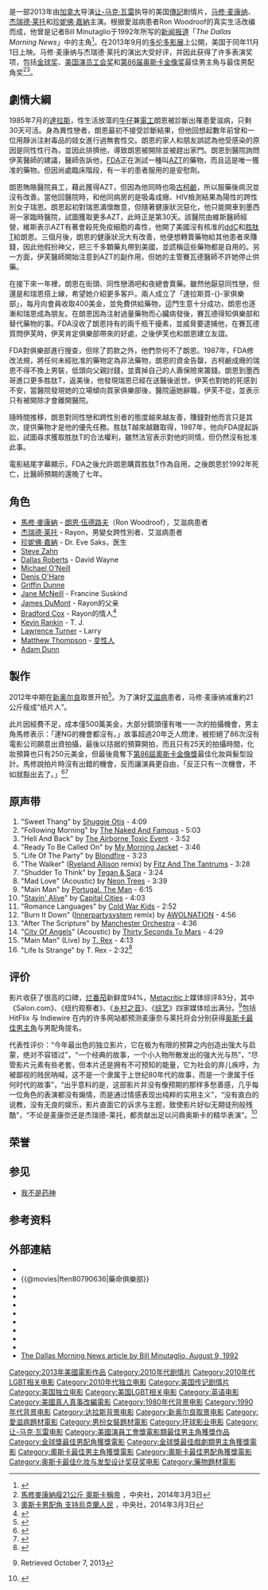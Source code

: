{{noteTA
|T=zh-hans:达拉斯买家俱乐部;zh-hant:達拉斯買家俱樂部;zh-hk:續命梟雄;zh-mo:續命梟雄;zh-tw:藥命俱樂部;
|G1=Show
|1=zh-cn:让-马克·瓦雷;zh-tw:尚-馬克·瓦列;zh-hk:桑-馬克·維利;
}}
{{Infobox film
| name           = -{zh:达拉斯买家俱乐部;zh-hans:达拉斯买家俱乐部;zh-hant:達拉斯買家俱樂部;zh-hk:續命梟雄;zh-mo:續命梟雄;zh-tw:藥命俱樂部;}-
| original_name  = ''{{lang|en|Dallas Buyers Club}}''
| image          = Dallas Buyers Club poster.jpg
| image_size     = 220px
| border         = yes
| alt            = 
| caption        = 电影海报
| director       = [[让-马克·瓦雷|让-马克·瓦雷]]
| producer       = [[Robbie_Brenner|Robbie Brenner]]<br />Nathan Ross<br />Rachel Rothman
| screenplay     = Craig Borten<br />Melisa Wallack
| starring       = [[马修·麦康纳|马修·麦康纳]]<br />[[珍妮佛·嘉納|珍妮佛·嘉納]]<br />[[杰瑞德·莱托|杰瑞德·莱托]]<!--- per poster billing block --->
| music          = [[Danny_Elfman|Danny Elfman]]
| cinematography = [[Yves_Bélanger|Yves Bélanger]]
| editing        = Martin Penza<br />[[Lisa_Zeno_Churgin|Lisa Zeno Churgin]]
| studio         = Truth Entertainment<br />Voltage Pictures
| distributor    = [[Focus_Features|Focus Features]]<ref>[http://www.deadline.com/2013/04/dallas-buyers-club-matthew-mcconaughey-acquired-focus-features/ "Focus Features Acquires HIV/AIDS Drama ‘Dallas Buyers Club’ Starring Matthew McConaughey."] {{Wayback|url=http://www.deadline.com/2013/04/dallas-buyers-club-matthew-mcconaughey-acquired-focus-features/ |date=20131105060646 }} ''[[Deadline.com|Deadline.com]]'' (April 22, 2013).</ref>
| released       = {{Film date|2013|9||[[多伦多影展|TIFF]]|2013|11|1|美国|2014|2|20|香港|2014|2|21|臺灣}}
| runtime        = 117 分钟
| country        = 美国
| language       = 英语
| budget         = $500万
| gross          = $30,304,000
| cn_name        = 达拉斯-{}-买家俱乐部
| hk_name        = 續命-{}-梟雄
| tw_name        = 藥命-{}-俱樂部
}}
{{作品名稱|name=''Dallas Buyers Club''|hk=續命梟雄|tw=藥命俱樂部|cn=达拉斯买家俱乐部}}是一部2013年由[[加拿大|加拿大]]导演[[让-马克·瓦雷|让-马克·瓦雷]]执导的美国[[傳記|傳記]]剧情片，[[马修·麦康纳|马修·麦康纳]]、[[杰瑞德·莱托|杰瑞德·莱托]]和[[珍妮佛·嘉納|珍妮佛·嘉納]]主演。根据愛滋病患者Ron Woodroof的真实生活改编而成，他曾是记者Bill Minutaglio于1992年所写的[[新闻|新闻报道]]「''The Dallas Morning News''」中的主角<ref>{{Cite web |url=http://www.buyersclubdallas.com/ |title=存档副本 |access-date=2013-11-04 |archive-url=https://web.archive.org/web/20140222221448/http://www.buyersclubdallas.com/ |archive-date=2014-02-22 |dead-url=yes }}</ref>。在2013年9月的[[多伦多影展|多伦多影展]]上公開，美国于同年11月1日上映。马修·麦康纳与杰瑞德·莱托的演出大受好评，并因此获得了许多表演奖项，包括[[金球奖|金球奖]]、[[美国演员工会奖|美国演员工会奖]]和[[第86届奥斯卡金像奖|第86届奥斯卡金像奖]]最佳男主角与最佳男配角奖<ref>[http://www.cna.com.tw/topic/popular/4336-1/201403030047-1.aspx 馬修麥康納瘦21公斤 奧斯卡稱帝] {{Wayback|url=http://www.cna.com.tw/topic/popular/4336-1/201403030047-1.aspx |date=20140307125318 }}，中央社，2014年3月3日</ref><ref>[http://www.cna.com.tw/news/firstnews/201403030018-1.aspx 奧斯卡男配角 支持烏克蘭人民] {{Wayback|url=http://www.cna.com.tw/news/firstnews/201403030018-1.aspx |date=20180707122049 }}，中央社，2014年3月3日</ref>。

== 劇情大綱 ==
1985年7月的[[達拉斯|達拉斯]]，性生活放蕩的[[牛仔|牛仔]]兼[[電工|電工]]朗恩被診斷出罹患愛滋病，只剩30天可活。身為異性戀者，朗恩最初不接受診斷結果，但他回想起數年前曾和一位用靜派注射毒品的妓女進行過無套性交。朗恩的家人和朋友誤認為他受感染的原因是同性性行為，並因此排擠他，導致朗恩被開除並被趕出家門。朗恩到醫院詢問伊芙醫師的建議，醫師告訴他，[[美國食品藥物管理局|FDA]]正在測試一種叫[[齊多夫定|AZT]]的藥物，而且這是唯一獲准的藥物。但因尚處臨床階段，有一半的患者服用的是安慰劑。

朗恩賄賂醫院員工，藉此獲得AZT，但因為他同時也吸[[古柯鹼|古柯鹼]]，所以服藥後病況並沒有改善。當他回醫院時，和他同病房的是吸毒成癮、HIV檢測結果為陽性的跨性別女子瑞恩。朗恩起初對瑞恩滿懷敵意，但隨著健康狀況惡化，他只能開車到墨西哥一家臨時醫院，試圖獲取更多AZT，此時正是第30天。該醫院由維斯醫師經營，維斯表示AZT有著會殺死免疫細胞的毒性，他開了美國沒有核准的[[扎西他賓|ddC]]和[[胜肽T|胜肽T]]給朗恩。三個月後，朗恩的健康狀況大有改善，他便想轉賣藥物給其他患者來賺錢，因此他假扮神父，把三千多顆藥丸帶到美國，並謊稱這些藥物都是自用的。另一方面，伊芙醫師開始注意到AZT的副作用，但她的主管賽瓦德醫師不許她停止供藥。

在接下來一年裡，朗恩在街頭、同性戀酒吧和夜總會賣藥。雖然他厭惡同性戀，但還是和瑞恩搭上線，希望她介紹更多客戶。兩人成立了「達拉斯買-{}-家俱樂部」，每月向會員收取400美金，並免費供給藥物，這門生意十分成功，朗恩也逐漸和瑞恩成為朋友。在朗恩因為注射過量藥物而心臟病發後，賽瓦德得知俱樂部和替代藥物的事。FDA沒收了朗恩持有的兩千瓶干擾素，並威脅要逮捕他，在賽瓦德質問伊芙時，伊芙肯定俱樂部帶來的好處，之後伊芙也和朗恩建立友誼。

FDA對俱樂部進行搜查，但除了罰款之外，他們奈何不了朗恩。1987年，FDA修改法規，將任何未經批准的藥物定為非法藥物，朗恩的資金告罄，古柯鹼成癮的瑞恩不得不換上男裝，低頭向父親討錢，並賣掉自己的人壽保險來籌錢。朗恩到墨西哥進口更多胜肽T，返美後，他發現瑞恩已經在送醫後逝世。伊芙也對她的死感到不安，當醫院發現她的立場傾向買家俱樂部後，醫院逼她辭職，伊芙不從，並表示只有被開除才會離開醫院。

隨時間推移，朗恩對同性戀和跨性別者的態度越來越友善，賺錢對他而言只是其次，提供藥物才是他的優先任務。胜肽T越來越難取得，1987年，他向FDA提起訴訟，試圖尋求獲取胜肽T的合法權利，雖然法官表示對他的同情，但仍然沒有批准此事。

電影結尾字幕顯示，FDA之後允許朗恩購買胜肽T作為自用，之後朗恩於1992年死亡，比醫師預期的還晚了七年。

==角色==
{{div col|2}}
* [[馬修·麥康納|馬修·麥康納]] - [[朗恩·伍德路夫|朗恩·伍德路夫]]（Ron Woodroof），艾滋病患者
* [[杰瑞德·莱托|杰瑞德·莱托]] - Rayon，男變女跨性別者、艾滋病患者
* [[珍妮佛·嘉納|珍妮佛·嘉納]] - Dr. Eve Saks，医生
* [[Steve_Zahn|Steve Zahn]]
* [[Dallas_Roberts|Dallas Roberts]] - David Wayne
* [[Michael_O'Neill|Michael O'Neill]]
* [[Denis_O'Hare|Denis O'Hare]]
* [[Griffin_Dunne|Griffin Dunne]]
* [[Jane_McNeill|Jane McNeill]] - Francine Suskind
* [[James_DuMont|James DuMont]] - Rayon的父亲
* [[Bradford_Cox|Bradford Cox]] - Rayon的情人<ref name="pitchfork">{{cite web|url=http://pitchfork.com/news/48728-bradford-cox-to-play-jared-letos-lover-in-new-movie/|title=Bradford Cox to Play Jared Leto's Lover in New Movie|publisher=[[Pitchfork_Media|Pitchfork Media]]|last=Pelly|first=Jenn|date=November 27, 2012|accessdate=November 27, 2012|archive-date=2016-03-04|archive-url=https://web.archive.org/web/20160304093134/http://pitchfork.com/news/48728-bradford-cox-to-play-jared-letos-lover-in-new-movie/|dead-url=no}}</ref>
* [[Kevin_Rankin|Kevin Rankin]] - T. J.
* [[Lawrence_Turner|Lawrence Turner]] - Larry
* [[Matthew_Thompson|Matthew Thompson]] - [[变性人|变性人]]
* [[Adam_Dunn|Adam Dunn]]
{{div col end}}

==製作==
2012年中期在[[新奥尔良|新奥尔良]]取景开拍<ref>{{cite news |url=http://www.hollywoodreporter.com/news/jared-leto-returning-acting-dallas-386911 |title=Jared Leto Returning to Acting with 'Dallas Buyer's Club' |work=[[The_Hollywood_Reporter|The Hollywood Reporter]] |last=Kit |first=Borys |date=November 6, 2012 |accessdate=November 27, 2012 |archive-date=2021-04-13 |archive-url=https://web.archive.org/web/20210413195001/https://www.hollywoodreporter.com/news/jared-leto-returning-acting-dallas-386911 |dead-url=no }}</ref>。为了演好[[艾滋病|艾滋病]]患者，马修·麦康纳减重約21公斤瘦成“纸片人”。

此片因經費不足，成本僅500萬美金，大部分鏡頭僅有唯一一次的拍攝機會，男主角馬修表示：「連NG的機會都沒有。」故事超過20年乏人問津，被拒絕了86次沒有電影公司願意出資拍攝，最後以拮据的預算開拍，而且只有25天的拍攝時間，化妝預算也只有250元美金，但最後竟奪下[[第86屆奧斯卡金像獎|第86屆奧斯卡金像獎]]最佳化妝與髮型設計。馬修說拍片時沒有出錯的機會，反而讓演員更自由，「反正只有一次機會，不如就豁出去了。」<ref>{{Cite web |url=http://www.chinatimes.com/newspapers/20140304000842-260112 |title=麥康納布蘭琪小片奪帝后 |access-date=2014-03-04 |archive-date=2019-06-17 |archive-url=https://web.archive.org/web/20190617110112/https://www.chinatimes.com/newspapers/20140304000842-260112 |dead-url=no }}</ref><ref>{{Cite web |url=http://www.libertytimes.com.tw/2014/new/jan/14/today-show12.htm |title=《劇情類帝后》麥康納「藥命」撿到影帝「藍色」布蘭琪崩潰再鍍金 |access-date=2014-03-04 |archive-date=2014-02-18 |archive-url=https://web.archive.org/web/20140218204956/http://www.libertytimes.com.tw/2014/new/jan/14/today-show12.htm |dead-url=no }}</ref>

==原声带==
# "Sweet Thang"  by [[Shuggie_Otis|Shuggie Otis]] - 4:09   
# "Following Morning"  by [[The_Naked_And_Famous|The Naked And Famous]] - 5:03   
# "Hell And Back"  by [[The_Airborne_Toxic_Event|The Airborne Toxic Event]] - 3:52   
# "Ready To Be Called On"  by [[My_Morning_Jacket|My Morning Jacket]] - 3:46   
# "Life Of The Party"  by [[Blondfire|Blondfire]] - 3:23   
# "The Walker"  ([[Ryeland_Allison|Ryeland Allison]] remix) by [[Fitz_And_The_Tantrums|Fitz And The Tantrums]] - 3:28   
# "Shudder To Think"  by [[Tegan_&_Sara|Tegan & Sara]] - 3:24   
# "Mad Love"  (Acoustic)  by [[Neon_Trees|Neon Trees]] - 3:39   
# "Main Man"  by [[Portugal._The_Man|Portugal. The Man]] - 6:15   
# "[[Stayin'_Alive|Stayin' Alive]]"  by [[Capital_Cities_(band)|Capital Cities]] - 4:03   
# "Romance Languages"  by [[Cold_War_Kids|Cold War Kids]] - 2:52   
# "Burn It Down"  ([[Innerpartysystem|Innerpartysystem]] remix)  by [[Awolnation|AWOLNATION]] - 4:56   
# "After The Scripture"  by [[Manchester_Orchestra|Manchester Orchestra]] - 4:36   
# "[[City_of_Angels_(Thirty_Seconds_to_Mars_song)|City Of Angels]]"  (Acoustic)  by [[Thirty_Seconds_To_Mars|Thirty Seconds To Mars]] - 4:29   
# "Main Man"  (Live)  by [[暴龍樂團|T. Rex]] - 4:13   
# "Life Is Strange"  by T. Rex - 2:32<ref>{{cite web |author=: |url=http://us.7digital.com/artist/various-artists/release/dallas-buyers-club?h=02&partner=264 |title=Dallas Buyers Club (Music From An... (2013) | Various Artists | MP3 Downloads 7digital United States |publisher=Us.7digital.com |date=2013-10-29 |accessdate=2013-12-30 |deadurl=yes |archiveurl=https://web.archive.org/web/20131211213157/http://us.7digital.com/artist/various-artists/release/dallas-buyers-club?h=02&partner=264 |archivedate=2013-12-11 }}</ref>

==评价==
影片收获了很高的口碑，[[烂番茄|烂番茄]]新鲜度94%，[[Metacritic|Metacritic]]上媒体综评83分，其中《Salon.com》、《纽约观察者》、《[[乡村之音|乡村之音]]》、《[[综艺|综艺]]》四家媒体给出满分。<ref>{{metacritic film|dallas-buyers-club|Dallas Buyers Club}} Retrieved October 7, 2013</ref>包括 HitFlix 与 Indiewire 在内的许多网站都预测麦康奈与莱托将会分别获得[[奥斯卡最佳男主角|奥斯卡最佳男主角]]与男配角提名。

代表性评价：“今年最出色的独立影片，它在极为有限的预算之内创造出强大与启蒙，绝对不容错过”，“一个经典的故事，一个小人物所散发出的强大光与热”，“尽管影片元素有些老套，但本片还是拥有不可预知的能量，它为社会的弃儿疾呼，为被鄙视的贱民呐喊，这不是一个隶属于上世纪80年代的故事，而是一个隶属于任何时代的故事”，“出乎意料的是，这部影片并没有像预期的那样多愁善感，几乎每一位角色的表演都没有煽情，而是通过情感表现出纯粹的实用主义”，“没有直白的说教，没有无良的娱乐，影片直面它的诉求与主题，致使影片好似无期徒刑般残酷”，“不论是麦康奈还是杰瑞德-莱托，都贡献出足以问鼎奥斯卡的精华表演”。<ref>{{Cite web |url=http://ent.sina.com.cn/m/f/2013-11-04/ba4036227.shtml |title=新片《最后的维加斯》《火鸡》《达拉斯》 |access-date=2013-11-04 |archive-date=2020-04-25 |archive-url=https://web.archive.org/web/20200425030510/http://ent.sina.com.cn/m/f/2013-11-04/ba4036227.shtml |dead-url=no }}</ref>

==荣誉==
{{main|《达拉斯买家俱乐部》获奖名单}}

==参见==
*[[我不是药神|我不是药神]]

==参考资料==
{{reflist|2}}

== 外部連結 ==
{{Commons Category|Dallas Buyers Club}}
*{{official|http://www.focusfeatures.com/dallas_buyers_club}}
*{{@movies|ften80790636|藥命俱樂部}}
*{{douban}}
*{{Mtime|77724|达拉斯买家俱乐部}}
*{{Amg movie|581617|-{zh:达拉斯买家俱乐部;zh-hans:达拉斯买家俱乐部;zh-hant:達拉斯買家俱樂部;zh-hk:續命梟雄;zh-mo:續命梟雄;zh-tw:藥命俱樂部;}-}}
*{{rotten-tomatoes|dallas_buyers_club_2013|-{zh:达拉斯买家俱乐部;zh-hans:达拉斯买家俱乐部;zh-hant:達拉斯買家俱樂部;zh-hk:續命梟雄;zh-mo:續命梟雄;zh-tw:藥命俱樂部;}-}}
*{{mojo title|dallasbuyersclub|-{zh:达拉斯买家俱乐部;zh-hans:达拉斯买家俱乐部;zh-hant:達拉斯買家俱樂部;zh-hk:續命梟雄;zh-mo:續命梟雄;zh-tw:藥命俱樂部;}-}}
*{{Tcmdb title|962553|-{zh:达拉斯买家俱乐部;zh-hans:达拉斯买家俱乐部;zh-hant:達拉斯買家俱樂部;zh-hk:續命梟雄;zh-mo:續命梟雄;zh-tw:藥命俱樂部;}-}}
*{{metacritic film|dallas-buyers-club|-{zh:达拉斯买家俱乐部;zh-hans:达拉斯买家俱乐部;zh-hant:達拉斯買家俱樂部;zh-hk:續命梟雄;zh-mo:續命梟雄;zh-tw:藥命俱樂部;}-}}
*{{imdb title|0790636|-{zh:达拉斯买家俱乐部;zh-hans:达拉斯买家俱乐部;zh-hant:達拉斯買家俱樂部;zh-hk:續命梟雄;zh-mo:續命梟雄;zh-tw:藥命俱樂部;}-}}
*[https://web.archive.org/web/20140222221448/http://www.buyersclubdallas.com/ The Dallas Morning News article by Bill Minutaglio, August 9, 1992]

{{DEFAULTSORT:Dallas Buyers Club}}
[[Category:2013年美國電影作品|Category:2013年美國電影作品]]
[[Category:2010年代剧情片|Category:2010年代剧情片]]
[[Category:2010年代LGBT相关电影|Category:2010年代LGBT相关电影]]
[[Category:2010年代独立电影|Category:2010年代独立电影]]
[[Category:美国传记剧情片|Category:美国传记剧情片]]
[[Category:美国独立电影|Category:美国独立电影]]
[[Category:美国LGBT相关电影|Category:美国LGBT相关电影]]
[[Category:英语电影|Category:英语电影]]
[[Category:美國真人真事改編電影|Category:美國真人真事改編電影]]
[[Category:1980年代背景电影|Category:1980年代背景电影]]
[[Category:1990年代背景电影|Category:1990年代背景电影]]
[[Category:达拉斯背景电影|Category:达拉斯背景电影]]
[[Category:新奥尔良取景电影|Category:新奥尔良取景电影]]
[[Category:愛滋病題材電影|Category:愛滋病題材電影]]
[[Category:男扮女裝題材電影|Category:男扮女裝題材電影]]
[[Category:环球影业电影|Category:环球影业电影]]
[[Category:让-马克·瓦雷电影|Category:让-马克·瓦雷电影]]
[[Category:美國演員工會獎電影類最佳男主角獲獎作品|Category:美國演員工會獎電影類最佳男主角獲獎作品]]
[[Category:金球獎最佳男配角獲獎電影|Category:金球獎最佳男配角獲獎電影]]
[[Category:金球獎最佳戲劇類男主角獲獎電影|Category:金球獎最佳戲劇類男主角獲獎電影]]
[[Category:奧斯卡最佳男主角獲獎電影|Category:奧斯卡最佳男主角獲獎電影]]
[[Category:奧斯卡最佳男配角獲獎電影|Category:奧斯卡最佳男配角獲獎電影]]
[[Category:奥斯卡最佳化妆与发型设计奖获奖电影|Category:奥斯卡最佳化妆与发型设计奖获奖电影]]
[[Category:藥物題材電影|Category:藥物題材電影]]